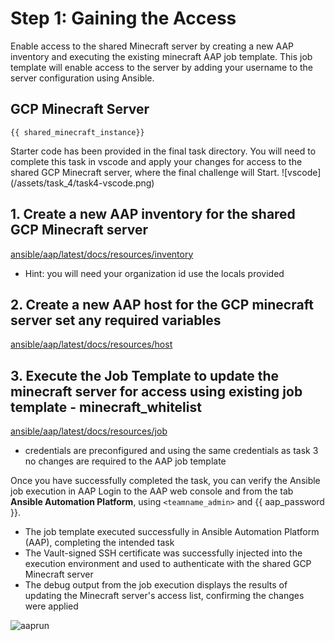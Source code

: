 # Step 1: Gaining the Access 
Enable access to the shared Minecraft server by creating a new AAP inventory and executing the existing minecraft AAP job template.
This job template will enable access to the server by adding your username to the server configuration using Ansible.

## **GCP Minecraft Server**
```
{{ shared_minecraft_instance}}
```
<Task id="final_task">
Starter code has been provided in the final task directory. You will need to
complete this task in vscode and apply your changes for access to the shared GCP Minecraft server, where the final challenge will Start.
![vscode](/assets/task_4/task4-vscode.png)

## 1. Create a new AAP inventory for the shared GCP Minecraft server
<a href="https://registry.terraform.io/providers/ansible/aap/latest/docs/resources/inventory" target="_blank" rel="noopener noreferrer">ansible/aap/latest/docs/resources/inventory</a>
 * Hint: you will need your organization id use the locals provided


## 2. Create a new AAP host for the GCP minecraft server set any required variables
<a href="https://registry.terraform.io/providers/ansible/aap/latest/docs/resources/host" target="_blank" rel="noopener noreferrer">ansible/aap/latest/docs/resources/host</a>


## 3. Execute the Job Template to update the minecraft server for access using existing job template - minecraft_whitelist
<a href="https://registry.terraform.io/providers/ansible/aap/latest/docs/resources/job" target="_blank" rel="noopener noreferrer">ansible/aap/latest/docs/resources/job</a>
* credentials are preconfigured and using the same credentials as task 3 no changes are required to the AAP job template

Once you have successfully completed the task, you can verify the Ansible job execution in AAP
Login to the AAP web console and from the tab **Ansible Automation Platform**, using `<teamname_admin>` and {{ aap_password }}.

* The job template executed successfully in Ansible Automation Platform (AAP), completing the intended task
* The Vault-signed SSH certificate was successfully injected into the execution environment and used to authenticate with the shared GCP Minecraft server
* The debug output from the job execution displays the results of updating the Minecraft server's access list, confirming the changes were applied

![aaprun](/assets/task_4/task4-aap.png)

</Task>
